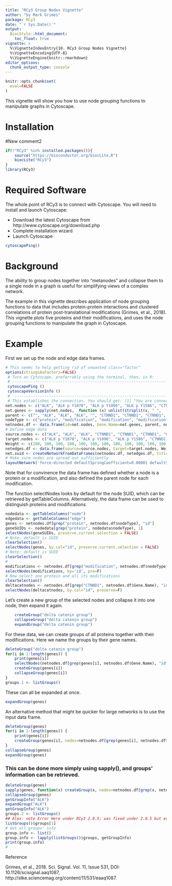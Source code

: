 ```yaml
---
title: "RCy3 Group Nodes Vignette"
author: "by Mark Grimes"
package: RCy3
date: "`r Sys.Date()`"
output: 
  BiocStyle::html_document:
    toc_float: true
vignette: >
  %\VignetteIndexEntry{10. RCy3 Group Nodes Vignette}
  %\VignetteEncoding{UTF-8}
  %\VignetteEngine{knitr::rmarkdown}
editor_options: 
  chunk_output_type: console
---
```

```r
knitr::opts_chunk$set(
  eval=FALSE
)
```

This vignette will show you how to use node grouping functions to manipulate graphs in Cytoscape.

# Installation
#New comment2
```r
if(!"RCy3" %in% installed.packages()){
    source("https://bioconductor.org/biocLite.R")
    biocLite("RCy3")
}
library(RCy3)

```

# Required Software
The whole point of RCy3 is to connect with Cytoscape. You will need to install and launch Cytoscape: 

* Download the latest Cytoscape from http://www.cytoscape.org/download.php 
* Complete installation wizard
* Launch Cytoscape 

```r
cytoscapePing()
```

# Background

The ability to group nodes together into "metanodes" and collapse them to a single node in a graph is useful for simplifying views of a complex network. 

The example in this vignette describes application of node grouping functions to data that includes protein-protein interactions and clustered correlations of protein post-translational modifications (Grimes, et al., 2018). This vignette plots five proteins and their modifications, and uses the node grouping functions to manipulate the graph in Cytoscape. 

# Example

First we set up the node and edge data frames. 

```r
# This seems to help getting rid of unwanted class="factor"
options(stringsAsFactors=FALSE)
 # Turn on Cytoscape, preferrably using the terminal, then, in R:
 # ------------------------------------------------------------------------
 cytoscapePing ()
 cytoscapeVersionInfo ()
 # ------------------------------------------------------------------------
 # This establishes the connection. You should get: [1] "You are connected to Cytoscape!"# Define node data 
net.nodes <- c("ALK", "ALK p Y1078", "ALK p Y1096", "ALK p Y1586", "CTNND1", "CTNND1 p Y193", "CTNND1 p Y217", "CTNND1 p Y228", "CTNND1 p Y241", "CTNND1 p Y248", "CTNND1 p Y302", "CTNND1 p Y904", "CTTN", "CTTN ack K107", "CTTN ack K124", "CTTN ack K147", "CTTN ack K161", "CTTN ack K235", "CTTN ack K390", "CTTN ack K87", "CTTN p S113", "CTTN p S224", "CTTN p Y104", "CTTN p Y154", "CTTN p Y162", "CTTN p Y228", "CTTN p Y334", "CTTN p Y421", "IRS1", "IRS1 p Y632", "IRS1 p Y941", "IRS1 p Y989", "NPM1", "NPM1 ack K154", "NPM1 ack K223", "NPM1 p S214", "NPM1 p S218")
net.genes <- sapply(net.nodes,  function (x) unlist(strsplit(x, " ",  fixed=TRUE))[1])
parent <- c("", "ALK", "ALK", "ALK", "", "CTNND1", "CTNND1", "CTNND1", "CTNND1", "CTNND1", "CTNND1", "CTNND1", "", "CTTN", "CTTN", "CTTN", "CTTN", "CTTN", "CTTN", "CTTN", "CTTN", "CTTN", "CTTN", "CTTN", "CTTN", "CTTN", "CTTN", "CTTN", "", "IRS1", "IRS1", "IRS1", "", "NPM1", "NPM1", "NPM1", "NPM1")
nodeType <- c("protein", "modification", "modification", "modification", "protein", "modification", "modification", "modification", "modification", "modification", "modification", "modification", "protein", "modification", "modification", "modification", "modification", "modification", "modification", "modification", "modification", "modification", "modification", "modification", "modification", "modification", "modification", "modification", "protein", "modification", "modification", "modification", "protein", "modification", "modification", "modification", "modification")
netnodes.df <- data.frame(id=net.nodes, Gene.Name=net.genes, parent, nodeType)
# Define edge data
source.nodes <- c("ALK", "ALK", "ALK", "CTNND1", "CTNND1", "CTNND1", "CTNND1", "CTNND1", "CTNND1", "CTNND1", "CTTN", "CTTN", "CTTN", "CTTN", "CTTN", "CTTN", "CTTN", "CTTN", "CTTN", "CTTN", "CTTN", "CTTN", "CTTN", "CTTN", "CTTN", "IRS1", "IRS1", "IRS1", "NPM1", "NPM1", "NPM1", "NPM1", "ALK p Y1096", "CTNND1 p Y193", "CTNND1 p Y193", "CTNND1 p Y228", "CTNND1 p Y904", "CTNND1 p Y217", "CTNND1 p Y241", "CTNND1 p Y248", "ALK p Y1078", "ALK p Y1096", "ALK p Y1586", "IRS1 p Y941", "CTTN ack K147", "CTTN ack K107", "CTTN ack K235", "CTTN ack K87", "CTTN ack K147", "CTTN ack K124", "CTTN ack K147", "CTTN ack K235", "CTTN ack K161", "CTTN ack K390", "NPM1 ack K223", "NPM1 ack K154", "NPM1 ack K223", "ALK", "CTNND1", "CTNND1", "CTTN", "IRS1")
target.nodes <- c("ALK p Y1078", "ALK p Y1096", "ALK p Y1586", "CTNND1 p Y193", "CTNND1 p Y217", "CTNND1 p Y228", "CTNND1 p Y241", "CTNND1 p Y248", "CTNND1 p Y302", "CTNND1 p Y904", "CTTN ack K107", "CTTN ack K124", "CTTN ack K147", "CTTN ack K161", "CTTN ack K235", "CTTN ack K390", "CTTN ack K87", "CTTN p S113", "CTTN p S224", "CTTN p Y104", "CTTN p Y154", "CTTN p Y162", "CTTN p Y228", "CTTN p Y334", "CTTN p Y421", "IRS1 p Y632", "IRS1 p Y941", "IRS1 p Y989", "NPM1 ack K154", "NPM1 ack K223", "NPM1 p S214", "NPM1 p S218", "ALK p Y1586", "CTNND1 p Y228", "CTNND1 p Y302", "CTNND1 p Y302", "CTTN p Y154", "CTTN p Y162", "CTTN p Y162", "CTTN p Y334", "IRS1 p Y632", "IRS1 p Y989", "IRS1 p Y989", "IRS1 p Y989", "CTTN p S113", "CTTN p S224", "CTTN p S224", "CTTN p S224", "CTTN p Y104", "CTTN p Y228", "CTTN p Y228", "CTTN p Y228", "CTTN p Y421", "CTTN p Y421", "NPM1 p S214", "NPM1 p S218", "NPM1 p S218", "IRS1", "CTTN", "IRS1", "NPM1", "NPM1")
Weight <- c(100, 100, 100, 100, 100, 100, 100, 100, 100, 100, 100, 100, 100, 100, 100, 100, 100, 100, 100, 100, 100, 100, 100, 100, 100, 100, 100, 100, 100, 100, 100, 100, 0.8060606, 0.7575758, 0.7454545, 0.9393939, 0.8949096, 0.7329699, 0.7553845, 0.7866191, 0.775, 0.6969697, 0.7818182, 0.8424242, -0.7714286, -0.8385965, -0.5017544, -0.7473684, -0.5252838, -0.9428571, -0.8285714, -0.6713287, -0.5508772, -0.9428571, -0.8857143, -0.6310881, -0.8285714, 0.6123365, 2.115272, 0.002461723, 0.3354451, 0.5661711)
netedges.df <- data.frame(source=source.nodes, target=target.nodes, Weight)
net.suid <- createNetworkFromDataFrames(netnodes.df, netedges.df, title=paste(paste("Group Nodes Test"), 1+length(getNetworkList())), collection = "RCy3 Vignettes")
# Make sure nodes are spread out sufficiently
layoutNetwork('force-directed defaultSpringCoefficient=0.00001 defaultSpringLength=50 defaultNodeMass=5')
```

Note that for convinence the data frame has defined whether a node is a protein or a modification, and also defined the parent node for each modification. 

The function selectNodes looks by default for the node SUID, which can be retrieved by getTableColumns. Alternatively, the data frame can be used to distinguish proteins and modifications. 

```r
nodedata <- getTableColumns("node")
edgedata <- getTableColumns("edge")
genes <- netnodes.df[grep("protein", netnodes.df$nodeType), "id"]
geneSUIDs <- nodedata[grep("protein", nodedata$nodeType), 1]
selectNodes(geneSUIDs, preserve.current.selection = FALSE)
# Note: default is SUID
clearSelection()
selectNodes(genes, by.col="id", preserve.current.selection = FALSE)
# Note: default is SUID
clearSelection()
#
modifications <- netnodes.df[grep("modification", netnodes.df$nodeType), "id"]
selectNodes(modifications, by='id', pre=F)
# Now select one protein and all its modifications
clearSelection()
deltacatnodes <- netnodes.df[grep("CTNND1", netnodes.df$Gene.Name), "id"]
selectNodes(deltacatnodes, by.col="id", preserve=F)

```

Let's create a new group of the selected nodes and collapse it into one node, then expand it again.

```r
    createGroup("delta catenin group")
    collapseGroup("delta catenin group")
    expandGroup("delta catenin group")

```

For these data, we can create groups of all proteins together with their modifications. Here we name the groups by their gene names.
 
```r
deleteGroup("delta catenin group")
for(i in 1:length(genes)) {
    print(genes[i])
    selectNodes(netnodes.df[grep(genes[i], netnodes.df$Gene.Name), "id"], by.col="id", preserve=F)
    createGroup(genes[i])
    collapseGroup(genes[i])
}
groups.1 <- listGroups()
```

These can all be expanded at once.
```r
expandGroup(genes)
```
An alternative method that might be quicker for large networks is to use the input data frame.

```r
deleteGroup(genes)
for(i in 1:length(genes)) {
    print(genes[i])
    createGroup(genes[i], nodes=netnodes.df[grep(genes[i], netnodes.df$Gene.Name), "id"], nodes.by.col = "id")
}
collapseGroup(genes)
expandGroup(genes)
```
### This can be done more simply using sapply(), and groups' information can be retrieved.
```r
deleteGroup(genes)
sapply(genes, function(x) createGroup(x, nodes=netnodes.df[grep(x, netnodes.df$Gene.Name), "id"], nodes.by.col = "id"))
collapseGroup(genes)
getGroupInfo("ALK")
expandGroup("ALK")
getGroupInfo("ALK")
groups.2 <- listGroups()
## Alex: note Error Here under RCy3 2.0.5; was fixed under 2.0.5 but error returned.
listGroups()$groups[1]
# Get all groups' info
group.info <- list()
group.info <- lapply(listGroups()$groups, getGroupInfo)
print(group.info)
#
```


Reference

Grimes, et al., 2018. Sci. Signal. Vol. 11, Issue 531, DOI: 10.1126/scisignal.aaq1087, http://stke.sciencemag.org/content/11/531/eaaq1087.